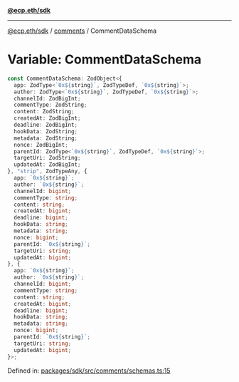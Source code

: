 [**@ecp.eth/sdk**](../../index.mdx)

***

[@ecp.eth/sdk](/sdk-reference/index.mdx) / [comments](/sdk-reference/comments/index.mdx) / CommentDataSchema

# Variable: CommentDataSchema

```ts
const CommentDataSchema: ZodObject<{
  app: ZodType<`0x${string}`, ZodTypeDef, `0x${string}`>;
  author: ZodType<`0x${string}`, ZodTypeDef, `0x${string}`>;
  channelId: ZodBigInt;
  commentType: ZodString;
  content: ZodString;
  createdAt: ZodBigInt;
  deadline: ZodBigInt;
  hookData: ZodString;
  metadata: ZodString;
  nonce: ZodBigInt;
  parentId: ZodType<`0x${string}`, ZodTypeDef, `0x${string}`>;
  targetUri: ZodString;
  updatedAt: ZodBigInt;
}, "strip", ZodTypeAny, {
  app: `0x${string}`;
  author: `0x${string}`;
  channelId: bigint;
  commentType: string;
  content: string;
  createdAt: bigint;
  deadline: bigint;
  hookData: string;
  metadata: string;
  nonce: bigint;
  parentId: `0x${string}`;
  targetUri: string;
  updatedAt: bigint;
}, {
  app: `0x${string}`;
  author: `0x${string}`;
  channelId: bigint;
  commentType: string;
  content: string;
  createdAt: bigint;
  deadline: bigint;
  hookData: string;
  metadata: string;
  nonce: bigint;
  parentId: `0x${string}`;
  targetUri: string;
  updatedAt: bigint;
}>;
```

Defined in: [packages/sdk/src/comments/schemas.ts:15](https://github.com/ecp-eth/comments-monorepo/blob/main/packages/sdk/src/comments/schemas.ts#L15)
